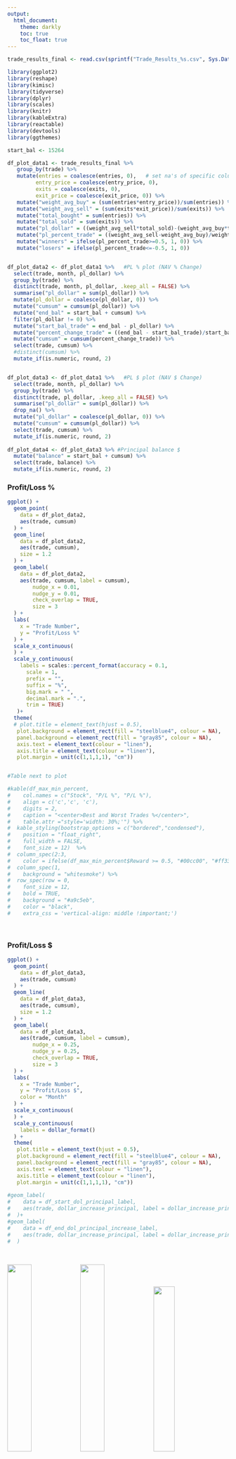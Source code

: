 ---
output: 
  html_document:
    theme: darkly
    toc: true
    toc_float: true
---


```{r, include=FALSE}
trade_results_final <- read.csv(sprintf("Trade_Results_%s.csv", Sys.Date()))
```

```{r, include = FALSE}
library(ggplot2)
library(reshape)
library(kimisc)
library(tidyverse)
library(dplyr)
library(scales)
library(knitr)
library(kableExtra)
library(reactable)
library(devtools)
library(ggthemes)
```


```{r NEW_plot_data, echo=FALSE, warning=FALSE}
start_bal <- 15264

df_plot_data1 <- trade_results_final %>% 
   group_by(trade) %>% 
   mutate(entries = coalesce(entries, 0),   # set na's of specific columns to 0 using coalesce
         entry_price = coalesce(entry_price, 0),
         exits = coalesce(exits, 0),
         exit_price = coalesce(exit_price, 0)) %>% 
   mutate("weight_avg_buy" = (sum(entries*entry_price))/sum(entries)) %>% 
   mutate("weight_avg_sell" = (sum(exits*exit_price))/sum(exits)) %>% 
   mutate("total_bought" = sum(entries)) %>% 
   mutate("total_sold" = sum(exits)) %>% 
   mutate("pl_dollar" = ((weight_avg_sell*total_sold)-(weight_avg_buy*total_sold))) %>% 
   mutate("pl_percent_trade" = ((weight_avg_sell-weight_avg_buy)/weight_avg_buy)*100) %>% 
   mutate("winners" = ifelse(pl_percent_trade>=0.5, 1, 0)) %>% 
   mutate("losers" = ifelse(pl_percent_trade<=-0.5, 1, 0)) 


df_plot_data2 <- df_plot_data1 %>%   #PL % plot (NAV % Change)
  select(trade, month, pl_dollar) %>% 
  group_by(trade) %>% 
  distinct(trade, month, pl_dollar, .keep_all = FALSE) %>% 
  summarise("pl_dollar" = sum(pl_dollar)) %>% 
  mutate(pl_dollar = coalesce(pl_dollar, 0)) %>% 
  mutate("cumsum" = cumsum(pl_dollar)) %>% 
  mutate("end_bal" = start_bal + cumsum) %>% 
  filter(pl_dollar != 0) %>% 
  mutate("start_bal_trade" = end_bal - pl_dollar) %>% 
  mutate("percent_change_trade" = ((end_bal - start_bal_trade)/start_bal_trade)*100) %>% 
  mutate("cumsum" = cumsum(percent_change_trade)) %>% 
  select(trade, cumsum) %>% 
  #distinct(cumsum) %>% 
  mutate_if(is.numeric, round, 2)


df_plot_data3 <- df_plot_data1 %>%   #PL $ plot (NAV $ Change)
  select(trade, month, pl_dollar) %>% 
  group_by(trade) %>% 
  distinct(trade, pl_dollar, .keep_all = FALSE) %>% 
  summarise("pl_dollar" = sum(pl_dollar)) %>% 
  drop_na() %>% 
  mutate("pl_dollar" = coalesce(pl_dollar, 0)) %>% 
  mutate("cumsum" = cumsum(pl_dollar)) %>% 
  select(trade, cumsum) %>% 
  mutate_if(is.numeric, round, 2)
  
df_plot_data4 <- df_plot_data3 %>% #Principal balance $
  mutate("balance" = start_bal + cumsum) %>% 
  select(trade, balance) %>% 
  mutate_if(is.numeric, round, 2)
```

### Profit/Loss %
```{r DONE_pl_percent_plot, echo=FALSE, warning=FALSE}
ggplot() +
  geom_point(
    data = df_plot_data2,
    aes(trade, cumsum)
  ) +
  geom_line(
    data = df_plot_data2,
    aes(trade, cumsum),
    size = 1.2
  ) + 
  geom_label(
    data = df_plot_data2,
    aes(trade, cumsum, label = cumsum),
        nudge_x = 0.01,
        nudge_y = 0.01,
        check_overlap = TRUE,
        size = 3
  ) +
  labs(
    x = "Trade Number",
    y = "Profit/Loss %"
  ) +
  scale_x_continuous(
  ) +
  scale_y_continuous(
    labels = scales::percent_format(accuracy = 0.1,
      scale = 1,
      prefix = "",
      suffix = "%",
      big.mark = " ",
      decimal.mark = ".",
      trim = TRUE)
   )+
  theme(
  # plot.title = element_text(hjust = 0.5),
   plot.background = element_rect(fill = "steelblue4", colour = NA),
   panel.background = element_rect(fill = "gray85", colour = NA),
   axis.text = element_text(colour = "linen"),
   axis.title = element_text(colour = "linen"),
   plot.margin = unit(c(1,1,1,1), "cm"))


#Table next to plot

#kable(df_max_min_percent, 
#    col.names = c("Stock", "P/L %", "P/L %"), 
#    align = c('c','c', 'c'), 
#    digits = 2,
#    caption = "<center>Best and Worst Trades %</center>",
#    table.attr ="style='width: 30%;'") %>% 
#  kable_styling(bootstrap_options = c("bordered","condensed"),
#    position = "float_right",
#    full_width = FALSE,
#    font_size = 12)  %>%
#  column_spec(2:3, 
#    color = ifelse(df_max_min_percent$Reward >= 0.5, "#00cc00", "#ff3333")) %>%
#  column_spec(1, 
#    background = "whitesmoke") %>% 
#  row_spec(row = 0, 
#    font_size = 12, 
#    bold = TRUE, 
#    background = "#a9c5eb", 
#    color = "black", 
#    extra_css = 'vertical-align: middle !important;')
```
<br>

### Profit/Loss $
```{r DONE_pl_dollar_plot, echo=FALSE, warning=FALSE}
ggplot() +
  geom_point(
    data = df_plot_data3,
    aes(trade, cumsum)
  ) +
  geom_line(
    data = df_plot_data3,
    aes(trade, cumsum),
    size = 1.2
  ) + 
  geom_label(
    data = df_plot_data3,
    aes(trade, cumsum, label = cumsum),
        nudge_x = 0.25,
        nudge_y = 0.25,
        check_overlap = TRUE,
        size = 3
  ) +
  labs(
    x = "Trade Number",
    y = "Profit/Loss $",
    color = "Month"
  ) +
  scale_x_continuous(
  ) +
  scale_y_continuous(
    labels = dollar_format()
  ) +
  theme(
   plot.title = element_text(hjust = 0.5),
   plot.background = element_rect(fill = "steelblue4", colour = NA),
   panel.background = element_rect(fill = "gray85", colour = NA),
   axis.text = element_text(colour = "linen"),
   axis.title = element_text(colour = "linen"),
   plot.margin = unit(c(1,1,1,1), "cm"))
  
#geom_label(
#    data = df_start_dol_principal_label,
#    aes(trade, dollar_increase_principal, label = dollar_increase_principal)
#  )+
#geom_label(
#    data = df_end_dol_principal_increase_label,
#    aes(trade, dollar_increase_principal, label = dollar_increase_principal)
#  )
```
<br>

<kbd>![](C:\Users\marqu\Desktop\Stocks\Educational\Figures\Marder-Tweet1.jpg){width=33%}</kbd><kbd>![](C:\Users\marqu\Desktop\Stocks\Educational\Figures\Minervini-Tweet1.jpg){width=33%}</kbd><kbd>![](C:\Users\marqu\Desktop\Stocks\Educational\Figures\Minervini-Tweet2.jpg){width=31%}</kbd>

<br>
<br>

### Principal Balance
```{r DONE_Principal_bal_plot, echo=FALSE, warning=FALSE}
ggplot()+
  geom_point(
    data = df_plot_data4,
    aes(trade, balance)
  ) +
  geom_line(
    data = df_plot_data4,
    aes(trade, balance),
    size = 1.2
  ) + 
  geom_label(
    data = df_plot_data4,
    aes(trade, balance, label = balance),
        nudge_x = 0.01,
        nudge_y = 0.01,
        check_overlap = TRUE,
        size = 3
  ) +
  labs(
    x = "Trade Number",
    y = "Principal Balance"
  ) +
  scale_x_continuous(
  ) +
  scale_y_continuous(
   # trans='log10',
    labels = dollar_format()
  ) +
  theme(
   plot.background = element_rect(fill = "steelblue4", colour = NA),
   panel.background = element_rect(fill = "gray85", colour = NA),
   axis.text = element_text(colour = "linen"),
   axis.title = element_text(colour = "linen"),
    plot.margin = unit(c(1,1,1,1), "cm")
  ) 

#Kable DEPOSIT table
#kable(df_deposits, 
#    col.names = c("Date", "Deposit Amount"), 
#    align = c('c', 'c'), 
#    digits = 2,
#    caption = "<center>Deposits</center>",
#    table.attr ="style='width: 30%;'") %>% 
#  kable_styling(bootstrap_options = c("bordered","condensed"),
#    position = "float_right",
#    full_width = FALSE,
#    font_size = 14)  %>%
#  row_spec(row = 0, 
#    font_size = 14, 
#    bold = TRUE, 
#    background = "#a9c5eb", 
#    color = "black", 
#    extra_css = 'vertical-align: middle !important;')

```
<br>
<br>

### Distribution of Gains & Losses
```{r DONE_distribution_gains_plot, echo = FALSE, warning=FALSE}
ggplot()+
  geom_histogram(
    data = df_plot_data1, 
    aes(pl_percent_trade, ..count..),
    breaks = seq(-12, 30, by=2),
    fill = "cornflowerblue",
    color = "black"
    ) +
    geom_vline(
    aes(xintercept=0),
    linetype = "dashed",
    color = "Blue2",
    size = 1.5
    )+
  scale_y_continuous(
    breaks = seq(0, 100, by=4),
    labels = paste(seq(0, 100, 4))
  )+
  scale_x_continuous(
    labels = scales::percent_format(
      accuracy = 0.1,
      scale = 1,
      prefix = "",
      suffix = "%",
      big.mark = " ",
      decimal.mark = ".",
      trim = TRUE),
   breaks = seq(-12, 100, by=4)
  )+
  labs(
    y = "Frequency",
    x = "P/L %"
  ) +
  theme(
   plot.title = element_text(hjust = 0.5),
   plot.background = element_rect(fill = "steelblue4", colour = NA),
   panel.background = element_rect(fill = "gray85", colour = NA),
   axis.text = element_text(colour = "linen"),
   axis.title = element_text(colour = "linen"),
   plot.margin = unit(c(1,1,1,1), "cm")
    
  )
```
<br>
Closed and open positions. Partials included.
<br>
<br>

### Density Curve of Gains & Losses
```{r DONE_density_curve_plot, echo = FALSE, warning=FALSE}
ggplot() +
  geom_histogram(
    data = df_plot_data1,
    aes(pl_percent_trade, y = ..density..),
    breaks = seq(-12, 30, by=2),
    fill = "cornflowerblue",
    color = "black"
    ) +
  geom_density(
    data = df_plot_data1,
    aes(pl_percent_trade),
    alpha = 0.3,
    fill = "#FFEE58")+
  geom_vline(
    aes(xintercept=0),
    linetype = "dashed",
    color = "Blue",
    size = 1.5
    )+
  scale_x_continuous(
    labels = scales::percent_format(accuracy = 0.1,
    scale = 1,
    prefix = "",
    suffix = "%",
    big.mark = " ",
    decimal.mark = ".",
    trim = TRUE),
 breaks = seq(-12, 30, by=4)
  )+
  labs(
    y = "Density",
    x = "P/L %"
  ) +
  theme(
    plot.title = element_text(hjust = 0.5),
    plot.background = element_rect(fill = "steelblue4", colour = NA),
    panel.background = element_rect(fill = "gray85", colour = NA),
    axis.text = element_text(colour = "linen"),
    axis.title = element_text(colour = "linen"),
    plot.margin = unit(c(1,1,1,1), "cm"))
```
<br>
<br>

<kbd>![](C:\Users\marqu\Desktop\Stocks\Educational\Figures\Minervini-Tweet4.jpg){width=30%}</kbd><kbd>![](C:\Users\marqu\Desktop\Stocks\Educational\Figures\Marder-Tweet2.jpg){width=35%}</kbd><kbd>![](C:\Users\marqu\Desktop\Stocks\Educational\Figures\Trader.jpg){width=32%}</kbd>

<br>
<br>